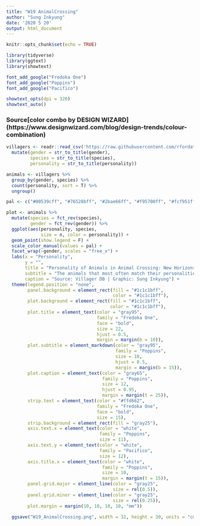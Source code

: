 ```yaml
---
title: "W19 AnimalCrossing"
author: "Sung Inkyung"
date: '2020 5 20'
output: html_document
---
```


```r
knitr::opts_chunk$set(echo = TRUE)
```

```r
library(tidyverse)
library(ggtext)
library(showtext)

font_add_google("Fredoka One")
font_add_google("Poppins")
font_add_google("Pacifico")

showtext_opts(dpi = 320)
showtext_auto()
```
### Source[color combo by DESIGN WIZARD] (https://www.designwizard.com/blog/design-trends/colour-combination)

```r
villagers <- readr::read_csv('https://raw.githubusercontent.com/rfordatascience/tidytuesday/master/data/2020/2020-05-05/villagers.csv') %>% 
  mutate(gender = str_to_title(gender),
         species = str_to_title(species),
         personality = str_to_title(personality))

animals <- villagers %>% 
  group_by(gender, species) %>% 
  count(personality, sort = T) %>% 
  ungroup()

```


```r
pal <- c("#00539cff", "#76528bff", "#2bae66ff", "#f95700ff", "#fcf951ff", "#ffa177ff", "#4b878bff", "#df6589ff")

plot <- animals %>% 
  mutate(species = fct_rev(species),
         gender = fct_rev(gender)) %>% 
  ggplot(aes(personality, species, 
             size = n, color = personality)) +
  geom_point(show.legend = F) +
  scale_color_manual(values = pal) +
  facet_wrap(~gender, scales = "free_x") +
  labs(x = "Personality",
       y = "",
       title = "Personality of Animals in Animal Crossing: New Horizons by Nitendo",
       subtitle = "The animals that most often match their personalities in the life simulation<br>video games in 2020 are **the peppy rabbit** and **the lazy dog**",
       caption = "Source: Villager DB | Graphic: Sung Inkyung") +
  theme(legend.position = "none",
        panel.background = element_rect(fill = "#1c1c1bff", 
                                        color = "#1c1c1bff"),
        plot.background = element_rect(fill = "#1c1c1bff", 
                                       color = "#1c1c1bff"),
        plot.title = element_text(color = "gray95",
                                  family = "Fredoka One",
                                  face = "bold",
                                  size = 22,
                                  hjust = 0.5,
                                  margin = margin(b = 10)),
        plot.subtitle = element_markdown(color = "gray95",
                                         family = "Poppins",
                                         size = 18,
                                         hjust = 0.5,
                                         margin = margin(b = 15)),
        plot.caption = element_text(color = "gray65",
                                    family = "Poppins",
                                    size = 12,
                                    hjust = 0.95,
                                    margin = margin(t = 25)),
        strip.text = element_text(color = "#ffd662",
                                  family = "Fredoka One",
                                  face = "bold",
                                  size = 15),
        strip.background = element_rect(fill = "gray25"),
        axis.text.x = element_text(color = "white",
                                   family = "Poppins",
                                   size = 11),
        axis.text.y = element_text(color = "white",
                                   family = "Pacifico",
                                   size = 12),
        axis.title.x = element_text(color = "white",
                                    family = "Poppins",
                                    size = 10,
                                    margin = margin(t = 15)),
        panel.grid.major = element_line(color = "gray25", 
                                        size = rel(0.5)),
        panel.grid.minor = element_line(color = "gray25", 
                                        size = rel(0.25)),
        plot.margin = margin(10, 10, 10, 10, "mm"))
  
  ggsave("W19_AnimalCrossing.png", width = 32, height = 30, units = "cm")
```

